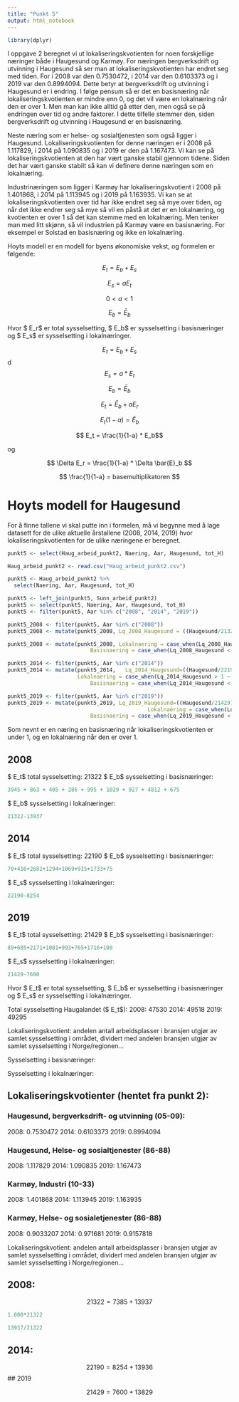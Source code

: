 ```yaml
---
title: "Punkt 5"
output: html_notebook
---
```


```r
library(dplyr)
```


I oppgave 2 beregnet vi ut lokaliseringskvotienten for noen forskjellige næringer både i Haugesund og Karmøy. For næringen bergverksdrift og utvinning i Haugesund så ser man at lokaliseringskvotienten har endret seg med tiden. For i 2008 var den 0.7530472, i 2014 var den 0.6103373 og i 2019 var den 0.8994094. Dette betyr at bergverksdrift og utvinning i Haugesund er i endring. I følge pensum så er det en basisnæring når lokaliseringskvotienten er mindre enn 0, og det vil være en lokalnæring når den er over 1. Men man kan ikke alltid gå etter den, men også se på endringen over tid og andre faktorer. I dette tilfelle stemmer den, siden bergverksdrift og utvinning i Haugesund er en basisnæring.

Neste næring som er helse- og sosialtjenesten som også ligger i Haugesund. Lokaliseringskvotienten for denne næringen er i 2008 på 1.117829, i 2014 på 1.090835 og i 2019 er den på 1.167473. Vi kan se på lokaliseringskvotienten at den har vært ganske stabil gjennom tidene. Siden det har vært ganske stabilt så kan vi definere denne næringen som en lokalnæring.

Industrinæringen som ligger i Karmøy har lokaliseringskvotient i 2008 på 1.401868, i 2014 på 1.113945 og i 2019 på 1.163935. Vi kan se at lokaliseringskvotienten over tid har ikke endret seg så mye over tiden, og når det ikke endrer seg så mye så vil en påstå at det er en lokalnæring, og kvotienten er over 1 så det kan stemme med en lokalnæring. Men tenker man med litt skjønn, så vil industrien på Karmøy være en basisnæring. For eksempel er Solstad en basisnæring og ikke en lokalnæring.

Hoyts modell er en modell for byens økonomiske vekst, og formelen er følgende: 

$$ E_t = E_b + E_s  $$ 

$$ E_s = aE_t $$

$$ 0 < a < 1 $$

$$ E_b = \bar{E}_b $$

Hvor $ E_r$ er total sysselsetting, $ E_b$ er sysselsetting i basisnæringer og $ E_s$ er sysselsetting i lokalnæringer.

$$ E_t = E_b + E_s $$
d
$$ E_s = a * E_t $$

$$ E_b = \bar{E}_b $$

$$ E_t = \bar{E}_b + aE_r $$

$$ E_t(1-a) = \bar{E}_b $$

$$ E_t = \frac{1}{1-a} * E_b$$

og

$$ \Delta E_r = \frac{1}{1-a} * \Delta \bar{E}_b $$

$$ \frac{1}{1-a} = basemultiplikatoren $$

# Hoyts modell for Haugesund

For å finne tallene vi skal putte inn i formelen, må vi begynne med å lage datasett for de ulike aktuelle årstallene (2008, 2014, 2019) hvor lokaliseringskvotienten for de ulike næringene er beregnet. 

```r
punkt5 <- select(Haug_arbeid_punkt2, Naering, Aar, Haugesund, tot_H)
```


```r
Haug_arbeid_punkt2 <- read.csv("Haug_arbeid_punkt2.csv")
```



```r
punkt5 <- Haug_arbeid_punkt2 %>% 
  select(Naering, Aar, Haugesund, tot_H)
```

```r
punkt5 <- left_join(punkt5, Sunn_arbeid_punkt2) 
punkt5 <- select(punkt5, Naering, Aar, Haugesund, tot_H)
punkt5 <- filter(punkt5, Aar %in% c("2008", "2014", "2019"))
```
```r
punkt5_2008 <- filter(punkt5, Aar %in% c("2008"))
punkt5_2008 <- mutate(punkt5_2008, Lq_2008_Haugesund = ((Haugesund/21322)/(tot_H/47530)))
```

```r
punkt5_2008 <- mutate(punkt5_2008, Lokalnaering = case_when(Lq_2008_Haugesund > 1 ~ "1"),
                          Basisnaering = case_when(Lq_2008_Haugesund < 1 ~ "1"))
```


```r
punkt5_2014 <- filter(punkt5, Aar %in% c("2014"))
punkt5_2014 <- mutate(punkt5_2014,   Lq_2014_Haugesund=((Haugesund/22190)/(tot_H/49518)),
                      Lokalnaering = case_when(Lq_2014_Haugesund > 1 ~ "1"),
                          Basisnaering = case_when(Lq_2014_Haugesund < 1 ~ "1"))
```

```r
punkt5_2019 <- filter(punkt5, Aar %in% c("2019"))
punkt5_2019 <- mutate(punkt5_2019, Lq_2019_Haugesund=((Haugesund/21429)/(tot_H/49295)),
                                            Lokalnaering = case_when(Lq_2019_Haugesund > 1 ~ "1"),
                          Basisnaering = case_when(Lq_2019_Haugesund < 1 ~ "1"))
```

Som nevnt er en næring en basisnæring når lokaliseringskvotienten er under 1, og en lokalnæring når den er over 1.

## 2008
$ E_t$ total sysselsetting: 21322
$ E_b$ sysselsetting i basisnæringer:
```r
3945 + 863 + 405 + 286 + 995 + 1029 + 927 + 4812 + 675
```
$ E_b$ sysselsetting i lokalnæringer:
```r
21322-13937
```

## 2014
$ E_t$ total sysselsetting: 22190
$ E_b$ sysselsetting i basisnæringer:
```r
70+416+2682+1294+1069+915+1733+75
```
$ E_s$ sysselsetting i lokalnæringer:
```r
22190-8254
```


## 2019
$ E_t$ total sysselsetting: 21429
$ E_b$ sysselsetting i basisnæringer:
```r
89+685+2171+1081+993+765+1716+100
```
$ E_s$ sysselsetting i lokalnæringer:
```r
21429-7600
```


Hvor $ E_t$ er total sysselsetting, $ E_b$ er sysselsetting i basisnæringer og $ E_s$ er sysselsetting i lokalnæringer.

Total sysselsetting Haugalandet ($ E_t$):
2008: 47530
2014: 49518
2019: 49295

Lokaliseringskvotient: andelen antall arbeidsplasser i bransjen utgjør av samlet sysselsetting i området, dividert med andelen bransjen utgjør av samlet sysselsetting i Norge/regionen...


Sysselsetting i basisnæringer:

Sysselsetting i lokalnæringer: 

## Lokaliseringskvotienter (hentet fra punkt 2):

### Haugesund, bergverksdrift- og utvinning (05-09):
2008: 0.7530472
2014: 0.6103373
2019: 0.8994094


### Haugesund, Helse- og sosialtjenester (86-88)
2008: 1.117829
2014: 1.090835
2019: 1.167473

### Karmøy, Industri (10-33)
2008: 1.401868
2014: 1.113945
2019: 1.163935

### Karmøy, Helse- og sosialetjenester (86-88)
2008: 0.9033207
2014: 0.971681
2019: 0.9157818


Lokaliseringskvotient: andelen antall arbeidsplasser i bransjen utgjør av samlet sysselsetting i området, dividert med andelen bransjen utgjør av samlet sysselsetting i Norge/regionen...



## 2008:
$$ 21322 = 7385 + 13937 $$ 


```r
1.000*21322
```


```r
13937/21322
```


## 2014: 
$$ 22190 = 8254 + 13936 $$ 
## 2019

$$ 21429 = 7600 + 13829 $$


